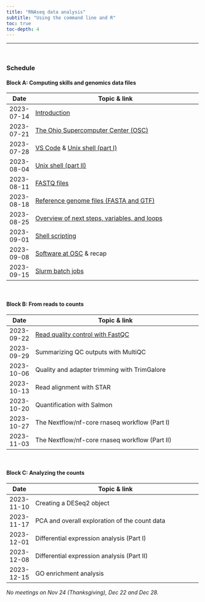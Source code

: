 ```yaml
---
title: "RNAseq data analysis"
subtitle: "Using the command line and R"
toc: true
toc-depth: 4
---
```


------

<br>

### Schedule

#### Block A: Computing skills and genomics data files

| Date       | Topic & link                                                                     |
|------------|----------------------------------------------------------------------------------|
| 2023-07-14 | [Introduction](modules/intro.qmd)                                                |
| 2023-07-21 | [The Ohio Supercomputer Center (OSC)](modules/A01_osc.qmd)                       |
| 2023-07-28 | [VS Code](modules/A02_vscode.qmd) & [Unix shell (part I)](modules/A03_shell1.qmd) |
| 2023-08-04 | [Unix shell (part II)](modules/A04_shell2.qmd)                                   |
| 2023-08-11 | [FASTQ files](modules/A05_fastq.qmd)                                             |
| 2023-08-18 | [Reference genome files (FASTA and GTF)](modules/A06_ref-files.qmd)              |
| 2023-08-25 | [Overview of next steps, variables, and loops](modules/A07_overview.qmd)         |
| 2023-09-01 | [Shell scripting](modules/A08_scripts.qmd)                                         |
| 2023-09-08 | [Software at OSC](modules/A09_software.qmd) & recap                              |
| 2023-09-15 | [Slurm batch jobs](modules/A10_slurm.qmd)                                        |

<br>

#### Block B: From reads to counts

| Date       | Topic & link                                                                     |
|------------|----------------------------------------------------------------------------------|
| 2023-09-22 | [Read quality control with FastQC](modules/B01_fastqc.qmd)                       |
| 2023-09-29 | Summarizing QC outputs with MultiQC                                              |
| 2023-10-06 | Quality and adapter trimming with TrimGalore                                     |
| 2023-10-13 | Read alignment with STAR                                                         |
| 2023-10-20 | Quantification with Salmon                                                       |
| 2023-10-27 | The Nextflow/nf-core rnaseq workflow (Part I)                                    |
| 2023-11-03 | The Nextflow/nf-core rnaseq workflow (Part II)                                   |


<br>

#### Block C: Analyzing the counts

| Date       | Topic & link                                                                     |
|------------|----------------------------------------------------------------------------------|
| 2023-11-10 | Creating a DESeq2 object                                                         |
| 2023-11-17 | PCA and overall exploration of the count data                                    |
| 2023-12-01 | Differential expression analysis (Part I)                                        |
| 2023-12-08 | Differential expression analysis (Part II)                                       |
| 2023-12-15 | GO enrichment analysis                                                           |

_No meetings on Nov 24 (Thanksgiving), Dec 22 and Dec 28._
